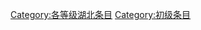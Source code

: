 {{catmore1|[[Wikipedia:湖北专题|Wikipedia:湖北专题]]}}
{{Articles by Quality|topic=湖北|project=湖北|format=toc}}
{{emptycat}}

[[Category:各等级湖北条目|Category:各等级湖北条目]]
[[Category:初级条目|Category:初级条目]]